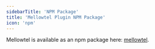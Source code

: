 ```yaml
---
sidebarTitle: 'NPM Package'
title: 'Mellowtel Plugin NPM Package'
icon: 'npm'
---
```


Mellowtel is available as an npm package here: [mellowtel](https://www.npmjs.com/package/mellowtel).

